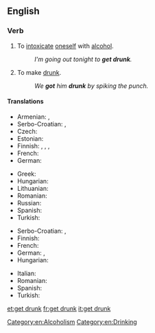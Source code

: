 ==English==

===Verb===
{{en-verb|inf=to [[get]] [[drunk]]|gets drunk|getting drunk|got drunk|gotten drunk}}

# {{intransitive}} To [[intoxicate]] [[oneself]] with [[alcohol]].
#: ''I'm going out tonight to '''get drunk'''.''
# {{transitive}} To make [[drunk]].
#: ''We '''got''' him '''drunk''' by spiking the punch.''

====Translations====
{{trans-top|to intoxicate oneself with alcohol}}
* Armenian: {{t-|hy|հարբել|tr=harbel}}, {{t-|hy|արբենալ|tr=arbenal}}
* Serbo-Croatian: {{t|sh|napiti|alt=nàpiti se}}, {{t|sh|opiti|alt=òpiti se}}
* Czech: {{t-|cs|opít|alt=opít se}}
* Estonian: {{t|et|purju jääma}}
* Finnish: {{t-|fi|juopua}}, {{t+|fi|humaltua}}, {{t-|fi|tulla juovuksiin}},  {{t-|fi|tulla humalaan}}
* French: {{t+|fr|souler|alt=se souler}}
* German: {{t+|de|betrinken|alt=sich betrinken}}
{{trans-mid}}
* Greek: {{t+|el|μεθώ|tr=metho}}
* Hungarian: {{t|hu|berúg}}
* Lithuanian: {{t-|lt|nusigerti|xs=Lithuanian}}
* Romanian: {{t+|ro|se îmbăta|alt=a se îmbăta}}
* Russian: {{t|ru|напиваться|tr=napivát’sja}}
* Spanish: {{t+|es|emborracharse}}
* Turkish: {{t|tr|sarhoş olmak}}
{{trans-bottom}}

{{trans-top|transitive; to make drunk}}
* Serbo-Croatian: {{t-|hr|napiti|alt=nàpiti}}, {{t-|hr|opiti|alt=òpiti}}
* Finnish: {{t-|fi|juottaa}}
* French: {{t+|fr|souler}}
* German: {{t+|de|betrunken}} {{t+|de|machen}}, {{t|de|abfüllen}}
* Hungarian: {{t|hu|berúgat}}
{{trans-mid}}
* Italian: {{t-|it|ubriacarsi}}
* Romanian: {{t+|ro|îmbăta}}
* Spanish: {{t-|es|emborrachar}}
* Turkish: {{t|tr|sarhoş etmek}}
{{trans-bottom}}

[[Category:en:Alcoholism]]
[[Category:en:Drinking]]

[[et:get drunk]]
[[fr:get drunk]]
[[it:get drunk]]